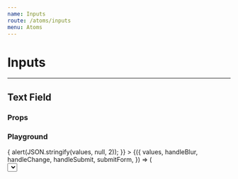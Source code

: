 ```yaml
---
name: Inputs
route: /atoms/inputs
menu: Atoms
---
```







# Inputs

---

## Text Field

### Props

<Props of={TextField} />

### Playground

<Playground>
  <div className='metro custom-pg'>
    <ThemeContext.Provider theme={theme}>
      <Formik
        initialValues={{
          text: '',
          email: '',
          phone: '',
          select: '',
        }}
        validationSchema={Schema}
        onSubmit={(values) => {
          alert(JSON.stringify(values, null, 2));
        }}
      >
        {({
          values,
          handleBlur,
          handleChange,
          handleSubmit,
          submitForm,
        }) => (
          <Form onSubmit={handleSubmit}>
            <Field
              id='text-field'
              label='Plain text'
              name='text'
              type='text'
              placeholder='Enter some characters'
              component={TextField}
            />
            <Field
              id='email-field'
              label='Email'
              name='email'
              type='email'
              placeholder='Enter your email'
              component={TextField}
            />
            <Field
              id='phone-email'
              label='Phone'
              name='phone'
              type='phone'
              placeholder='Enter your phone'
              component={TextField}
            />
            <Select
              id='select-field'
              name='select'
              label='Select an option'
              value={values.select}
              options={options}
              onChange={handleChange}
              onBlur={handleBlur}
            />
            <MultiSelect
              id='multiselect'
              label='Select multiple options'
              options={options}
            />
            <Button variant="primary" type="submit">Submit</Button>
          </Form>
        )}
      </Formik>
    </ThemeContext.Provider>
  </div>
</Playground>